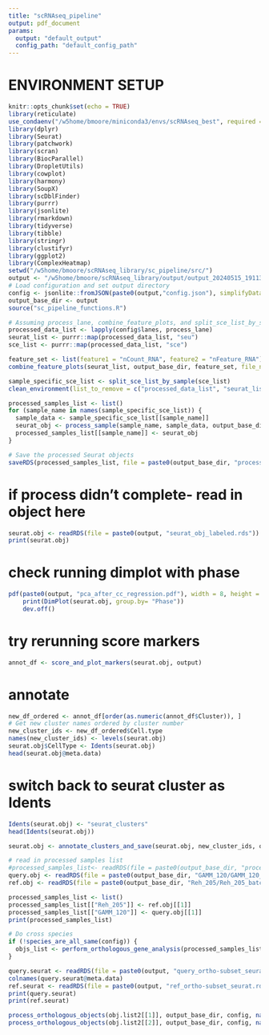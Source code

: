 ```yaml
---
title: "scRNAseq_pipeline"
output: pdf_document
params:
  output: "default_output" 
  config_path: "default_config_path" 
---
```


# ENVIRONMENT SETUP

```r
knitr::opts_chunk$set(echo = TRUE)
library(reticulate)
use_condaenv("/w5home/bmoore/miniconda3/envs/scRNAseq_best", required = TRUE)#"/root/miniconda/envs/scrnaseq"
library(dplyr)
library(Seurat)
library(patchwork)
library(scran)
library(BiocParallel)
library(DropletUtils)
library(cowplot)
library(harmony)
library(SoupX)
library(scDblFinder)
library(purrr)
library(jsonlite)
library(rmarkdown)
library(tidyverse)
library(tibble)
library(stringr)
library(clustifyr)
library(ggplot2)
library(ComplexHeatmap)
setwd("/w5home/bmoore/scRNAseq_library/sc_pipeline/src/")
output <- "/w5home/bmoore/scRNAseq_library/output/output_20240515_191139/Day1/"
# Load configuration and set output directory
config <- jsonlite::fromJSON(paste0(output,"config.json"), simplifyDataFrame = FALSE)
output_base_dir <- output
source("sc_pipeline_functions.R")
```
```r
# Assuming process_lane, combine_feature_plots, and split_sce_list_by_sample are defined in 'sc_pipeline_functions.R'
processed_data_list <- lapply(config$lanes, process_lane)
seurat_list <- purrr::map(processed_data_list, "seu")
sce_list <- purrr::map(processed_data_list, "sce")

feature_set <- list(feature1 = "nCount_RNA", feature2 = "nFeature_RNA")
combine_feature_plots(seurat_list, output_base_dir, feature_set, file_name_base = "post_soupx_qc")

sample_specific_sce_list <- split_sce_list_by_sample(sce_list)
clean_environment(list_to_remove = c("processed_data_list", "seurat_list", "feature_set"))

processed_samples_list <- list()
for (sample_name in names(sample_specific_sce_list)) {
  sample_data <- sample_specific_sce_list[[sample_name]]
  seurat_obj <- process_sample(sample_name, sample_data, output_base_dir, config)
  processed_samples_list[[sample_name]] <- seurat_obj
}

# Save the processed Seurat objects
saveRDS(processed_samples_list, file = paste0(output_base_dir, "processed_seurat_objects.rds"))
```
# if process didn't complete- read in object here
```r
seurat.obj <- readRDS(file = paste0(output, "seurat_obj_labeled.rds"))
print(seurat.obj)
```
# check running dimplot with phase
```r
pdf(paste0(output, "pca_after_cc_regression.pdf"), width = 8, height = 6)
    print(DimPlot(seurat.obj, group.by= "Phase"))
    dev.off()
```
# try rerunning score markers
```r
annot_df <- score_and_plot_markers(seurat.obj, output)
```
# annotate
```r
new_df_ordered <- annot_df[order(as.numeric(annot_df$Cluster)), ]
# Get new cluster names ordered by cluster number
new_cluster_ids <- new_df_ordered$Cell.type
names(new_cluster_ids) <- levels(seurat.obj)
seurat.obj$CellType <- Idents(seurat.obj)
head(seurat.obj@meta.data)
```
# switch back to seurat cluster as Idents
```r
Idents(seurat.obj) <- "seurat_clusters"
head(Idents(seurat.obj))
```
```r
seurat.obj <- annotate_clusters_and_save(seurat.obj, new_cluster_ids, output)
```


```r
# read in processed samples list
#processed_samples_list<- readRDS(file = paste0(output_base_dir, "processed_seurat_objects.rds"))
query.obj <- readRDS(file = paste0(output_base_dir, "GAMM_120/GAMM_120_batchcorr_seurat_obj.rds"))
ref.obj <- readRDS(file = paste0(output_base_dir, "Reh_205/Reh_205_batchcorr_seurat_obj.rds"))
```
```r
processed_samples_list <- list()
processed_samples_list[["Reh_205"]] <- ref.obj[[1]]
processed_samples_list[["GAMM_120"]] <- query.obj[[1]]
print(processed_samples_list)
```
```r
# Do cross species
if (!species_are_all_same(config)) {
  objs_list <- perform_orthologous_gene_analysis(processed_samples_list, config, output_base_dir)
}
```
```r
query.seurat <- readRDS(file = paste0(output, "query_ortho-subset_seurat.rds"))
colnames(query.seurat@meta.data)
ref.seurat <- readRDS(file = paste0(output, "ref_ortho-subset_seurat.rds"))
print(query.seurat)
print(ref.seurat)
```
```r
process_orthologous_objects(obj.list2[[1]], output_base_dir, config, names(processed_samples_list)[1])
process_orthologous_objects(obj.list2[[2]], output_base_dir, config, names(processed_samples_list)[2])

```


